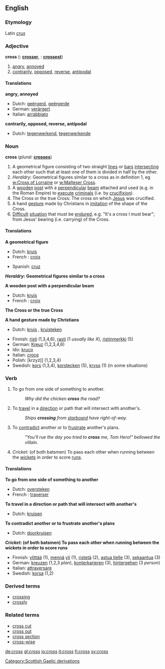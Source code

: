 ==English==

===Etymology===
Latin ''[[crux]]''

===Adjective===
'''cross'''  ({{compar}}: '''[[crosser]]''', {{superl}}: '''[[crossest]]''')

# [[angry]], [[annoyed]]
# [[contrarily]], [[opposed]], [[reverse]], [[antipodal]]

====Translations====
'''angry, annoyed'''
{{top}}
*Dutch: [[geërgerd]], [[geërgerde]]
*German: [[verärgert]]
*Italian: [[arrabbiato]]
{{mid}}
{{bottom}}

'''contrarily, opposed, reverse, antipodal'''
{{top}}
*Dutch: [[tegenwerkend]], [[tegenwerkende]]
{{mid}}
{{bottom}}

===Noun===
'''cross'''  (''plural:'' '''[[crosses]]''')

# A geometrical figure consisting of two straight [[line]]s or [[bar]]s [[intersecting]] each other such that at least one of them is divided in half by the other.
# ''Heraldry:'' Geometrical figures similar to a cross as in definition 1, eg [[w:Cross of Lorraine]] or [[w:Malteser Cross]].
# A [[wooden]] [[post]] with a [[perpendicular]] [[beam]] attached and used (e.g. in the Roman Empire) to [[execute]] [[criminal]]s (i.e. by [[crucifixion]]).
# The Cross or the true Cross: The cross on which [[Jesus]] was crucified.
# A hand [[gesture]] made by Christians in [[imitation]] of the shape of the Cross.
# [[Difficult]] [[situation]] that must be [[endure]]d, e.g. "It's a cross I must bear"; from Jesus' bearing (i.e. carrying) of the Cross.

====Translations====
'''A geometrical figure'''
{{top}}
*Dutch: [[kruis]] {{n}}
*French : [[croix]]
{{mid}}
*Spanish: [[cruz]]
{{bottom}}

'''''Heraldry:'' Geometrical figures similar to a cross'''
{{top}}
{{mid}}
{{bottom}}

'''A wooden post with a perpendicular beam'''
{{top}}
*Dutch: [[kruis]] {{n}}
*French : [[croix]]
{{mid}}
{{bottom}}

'''The Cross or the true Cross'''
{{top}}
{{mid}}
{{bottom}}

'''A hand gesture made by Christians'''
{{top}}
*Dutch: [[kruis]] {{n}}, [[kruisteken]] {{n}}
{{mid}}
{{bottom}}

{{checktrans}}

*Finnish: [[risti]] (1,3,4,6), [[rasti]] (1 ''usually like X''), [[ristinmerkki]] (5)
*German: [[Kreuz]] {{n}} (1,2,3,4,6)
*Ido: [[kruco]]
*Italian: [[croce]] {{f}}
*Polish: [krzyż]] {{m}} (1,2,3,4)
*Swedish: [[kors]] (1,3,4), [[korstecken]] (5), [[kryss]] (1) (in some situations)

===Verb===
{{en-infl-reg-sibilant|cro|ss|}}

# To go from one side of something to another.
#:''Why did the chicken '''cross''' the road?''
# To [[travel]] in a [[direction]] or path that will intersect with another's.
#:''Ships '''crossing''' from [[starboard]] have right-of-way.''
# To [[contradict]] another or to [[frustrate]] another's plans.
#:''"You'll rue the day you tried to '''cross''' me, Tom Hero!" bellowed the villain.''
# ''Cricket:'' (of both batsmen) To pass each other when running between the [[wicket]]s in order to score [[run]]s.

====Translations====
'''To go from one side of something to another'''
{{top}}
*Dutch: [[oversteken]]
*French : [[traverser]]
{{mid}}
{{bottom}}


'''To travel in a direction or path that will intersect with another's'''
{{top}}
*Dutch: [[kruisen]]
{{mid}}
{{bottom}}


'''To contradict another or to frustrate another's plans'''
{{top}}
*Dutch: [[doorkruisen]]
{{mid}}
{{bottom}}


'''''Cricket:'' (of both batsmen) To pass each other when running between the wickets in order to score runs'''
{{top}}
{{mid}}
{{bottom}}



{{checktrans}}

*Finnish: [[ylittää]] (1), [[mennä]] [[yli]] (1), [[ristetä]] (2), [[astua tielle]] (3), [[sekaantua]] (3)
*German: [[kreuzen]] (1,2,3 ''plan''), [[konterkarieren]] (3), [[hintergehen]] (3 ''person'')
*Italian: [[attraversare]]
*Swedish: [[korsa]] (1,2)

===Derived terms===
*[[crossing]]
*[[crossly]]

===Related terms===
*[[cross cut]]
*[[cross out]]
*[[cross section]]
*[[cross-wise]]

[[Category:Scottish Gaelic derivations]]

[[de:cross]]
[[gl:cross]]
[[io:cross]]
[[it:cross]]
[[fi:cross]]
[[sv:cross]]